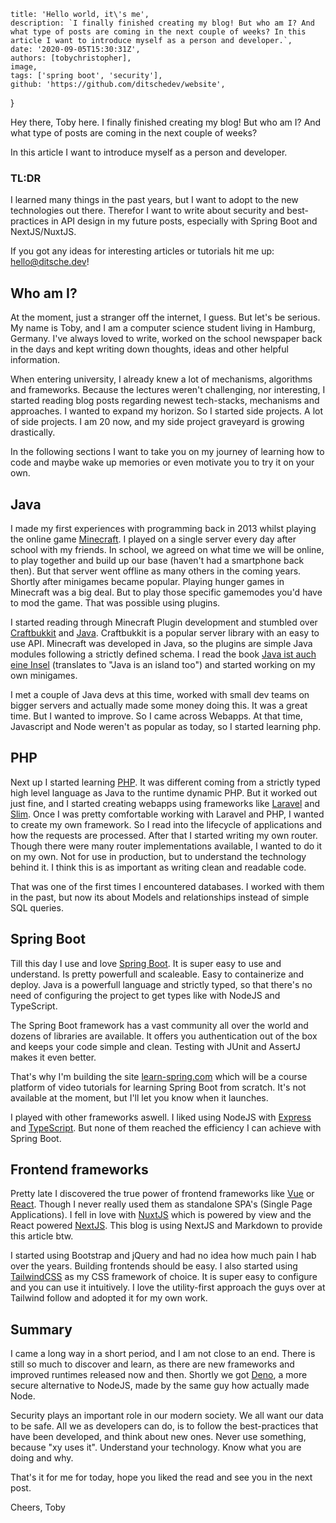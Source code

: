 
    title: 'Hello world, it\'s me',
    description: `I finally finished creating my blog! But who am I? And what type of posts are coming in the next couple of weeks? In this article I want to introduce myself as a person and developer.`,
    date: '2020-09-05T15:30:31Z',
    authors: [tobychristopher],
    image,
    tags: ['spring boot', 'security'],
    github: 'https://github.com/ditschedev/website',
}

Hey there, Toby here. I finally finished creating my blog! But who am I? And what type of posts are coming in the next couple of weeks?

In this article I want to introduce myself as a person and developer.

<!--more-->

### TL:DR

I learned many things in the past years, but I want to adopt to the new technologies out there. Therefor I want to write about security and best-
practices in API design in my future posts, especially with Spring Boot and NextJS/NuxtJS.

If you got any ideas for interesting articles or tutorials hit me up: <a href="mailto:hello@ditsche.dev">hello@ditsche.dev</a>!

## Who am I?

At the moment, just a stranger off the internet, I guess. But let's be serious. My name is Toby, and I am a computer science student living in Hamburg,
Germany. I've always loved to write, worked on the school newspaper back in the days and kept writing down thoughts, ideas and other helpful information.

When entering university, I already knew a lot of mechanisms, algorithms and frameworks. Because the lectures weren't challenging, nor interesting, I
started reading blog posts regarding newest tech-stacks, mechanisms and approaches. I wanted to expand my horizon. So I started side projects. A lot of
side projects. I am 20 now, and my side project graveyard is growing drastically.

In the following sections I want to take you on my journey of learning how to code and maybe wake up memories or even motivate you to try it on your own.

## Java

I made my first experiences with programming back in 2013 whilst playing the online game [Minecraft](https://www.minecraft.net). I played on a single server
every day after school with my friends. In school, we agreed on what time we will be online, to play together and build up our base (haven't had a smartphone
back then). But that server went offline as many others in the coming years. Shortly after minigames became popular. Playing hunger games in Minecraft
was a big deal. But to play those specific gamemodes you'd have to mod the game. That was possible using plugins.

I started reading through Minecraft Plugin development and stumbled over [Craftbukkit](https://getbukkit.org/) and [Java](https://www.java.com).
Craftbukkit is a popular server library with an easy to use API. Minecraft was developed in Java, so the plugins are simple Java modules following a
strictly defined schema. I read the book [Java ist auch eine Insel](http://openbook.rheinwerk-verlag.de/javainsel/) (translates to "Java is an island too")
and started working on my own minigames.

I met a couple of Java devs at this time, worked with small dev teams on bigger servers and actually made some money doing this. It was a great time.
But I wanted to improve. So I came across Webapps. At that time, Javascript and Node weren't as popular as today, so I started learning php.

## PHP

Next up I started learning [PHP](https://www.php.net). It was different coming from a strictly typed high level language as Java to the runtime dynamic PHP. But it worked out
just fine, and I started creating webapps using frameworks like [Laravel](https://laravel.com/) and [Slim](http://www.slimframework.com/). Once I was pretty comfortable working with Laravel and PHP, I wanted
to create my own framework. So I read into the lifecycle of applications and how the requests are processed. After that I started writing my own router.
Though there were many router implementations available, I wanted to do it on my own. Not for use in production, but to understand the technology behind it.
I think this is as important as writing clean and readable code.

That was one of the first times I encountered databases. I worked with them in the past,
but now its about Models and relationships instead of simple SQL queries.

## Spring Boot

Till this day I use and love [Spring Boot](https://spring.io/). It is super easy to use and understand. Is pretty powerfull and scaleable. Easy to
containerize and deploy. Java is a powerfull language and strictly typed, so that there's no need of configuring the project to get types like with
NodeJS and TypeScript.

The Spring Boot framework has a vast community all over the world and dozens of libraries are available. It offers you authentication out of the box
and keeps your code simple and clean. Testing with JUnit and AssertJ makes it even better.

That's why I'm building the site [learn-spring.com](learn-spring.com)
which will be a course platform of video tutorials for learning Spring Boot from scratch. It's not available at the moment, but I'll let you know when
it launches.

I played with other frameworks aswell. I liked using NodeJS with [Express](https://expressjs.com/) and [TypeScript](https://www.typescriptlang.org/).
But none of them reached the efficiency I can achieve with Spring Boot.

## Frontend frameworks

Pretty late I discovered the true power of frontend frameworks like [Vue](https://vuejs.org/) or [React](https://reactjs.org/). Though I never really used
them as standalone SPA's (Single Page Applications). I fell in love with [NuxtJS](https://nuxtjs.org/) which is powered by view and the React powered
[NextJS](https://nextjs.org/). This blog is using NextJS and Markdown to provide this article btw.

I started using Bootstrap and jQuery and had no idea how much pain I hab over the years. Building frontends should be easy. I also started using
[TailwindCSS](https://tailwindcss.com/) as my CSS framework of choice. It is super easy to configure and you can use it intuitively. I love the utility-first
approach the guys over at Tailwind follow and adopted it for my own work.

## Summary

I came a long way in a short period, and I am not close to an end. There is still so much to discover and learn, as there are new frameworks and improved runtimes
released now and then. Shortly we got [Deno](https://deno.land/), a more secure alternative to NodeJS, made by the same guy how actually made Node.

Security plays an important role in our modern society. We all want our data to be safe. All we as developers can do, is to follow the best-practices
that have been developed, and think about new ones. Never use something, because "xy uses it". Understand your technology. Know what you are doing
and why.

That's it for me for today, hope you liked the read and see you in the next post.

Cheers,
Toby
